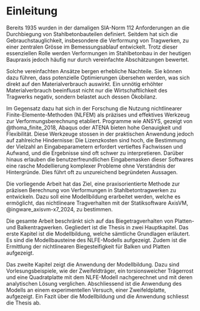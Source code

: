 # Einleitung 

Bereits 1935 wurden in der damaligen SIA-Norm 112 Anforderungen an die Durchbiegung von Stahlbetonbauteilen definiert. Seitdem hat sich die Gebrauchstauglichkeit, insbesondere die Verformung von Tragwerken, zu einer zentralen Grösse im Bemessungsablauf entwickelt. Trotz dieser essenziellen Rolle werden Verformungen im Stahlbetonbau in der heutigen Baupraxis jedoch häufig nur durch vereinfachte Abschätzungen bewertet.

Solche vereinfachten Ansätze bergen erhebliche Nachteile. Sie können dazu führen, dass potenzielle Optimierungen übersehen werden, was sich direkt auf den Materialverbrauch auswirkt. Ein unnötig erhöhter Materialverbrauch beeinflusst nicht nur die Wirtschaftlichkeit des Tragwerks negativ, sondern belastet auch dessen Ökobilanz.

Im Gegensatz dazu hat sich in der Forschung die Nutzung nichtlinearer Finite-Elemente-Methoden (NLFEM) als präzises und effektives Werkzeug zur Verformungsberechnung etabliert. Programme wie ANSYS, gezeigt von @thoma_finite_2018, Abaqus oder ATENA bieten hohe Genauigkeit und Flexibilität. Diese Werkzeuge stossen in der praktischen Anwendung jedoch auf zahlreiche Hindernisse: Die Lizenzkosten sind hoch, die Bestimmung der Vielzahl an Eingabeparametern erfordert vertieftes Fachwissen und  Aufwand, und die Ergebnisse sind oft schwer zu interpretieren. Darüber hinaus erlauben die benutzerfreundlichen Eingabemasken dieser Softwares eine rasche Modellierung komplexer Probleme ohne Verständnis der Hintergründe. Dies führt oft zu unzureichend begründeten Aussagen.

Die vorliegende Arbeit hat das Ziel, eine praxisorientierte Methode zur präzisen Berechnung von Verformungen in Stahlbetontragwerken zu entwickeln. Dazu soll eine Modellbildung erarbeitet werden, welche es ermöglicht, das nichtlineare Tragverhalten mit der Statiksoftware AxisVM, @ingware_axisvm-x7_2024, zu bestimmen. 

Die gesamte Arbeit beschränkt sich auf das Biegetragverhalten von Platten- und Balkentragwerken. Gegliedert ist die Thesis in zwei Hauptkapitel. Das erste Kapitel ist die Modellbildung, welche sämtliche Grundlagen erläutert. Es sind die Modellbausteine des NLFE-Modells aufgezeigt. Zudem ist die Ermittlung der nichtlinearen Biegesteifigkeit für Balken und Platten aufgezeigt. 

Das zweite Kapitel zeigt die Anwendung der Modellbildung. Dazu sind Vorlesungsbeispiele, wie der Zweifeldträger, ein torsionsweicher Trägerrost und eine Quadratplatte mit dem NLFE-Modell nachgerechnet und mit deren analytischen Lösung verglichen. Abschliessend ist die Anwendung des Modells an einem experimentellen Versuch, einer Zweifeldplatte, aufgezeigt. Ein Fazit über die Modellbildung und die Anwendung schliesst die Thesis ab. 
